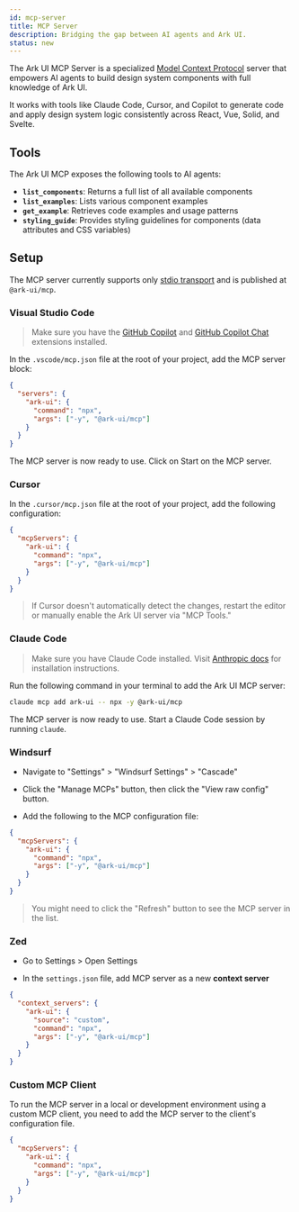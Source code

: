 ```yaml
---
id: mcp-server
title: MCP Server
description: Bridging the gap between AI agents and Ark UI.
status: new
---
```


The Ark UI MCP Server is a specialized [Model Context Protocol](https://modelcontextprotocol.io/introduction) server
that empowers AI agents to build design system components with full knowledge of Ark UI.

It works with tools like Claude Code, Cursor, and Copilot to generate code and apply design system logic consistently
across React, Vue, Solid, and Svelte.

## Tools

The Ark UI MCP exposes the following tools to AI agents:

- **`list_components`**: Returns a full list of all available components
- **`list_examples`**: Lists various component examples
- **`get_example`**: Retrieves code examples and usage patterns
- **`styling_guide`**: Provides styling guidelines for components (data attributes and CSS variables)

## Setup

The MCP server currently supports only
[stdio transport](https://modelcontextprotocol.io/specification/2025-06-18/basic/transports#stdio) and is published at
`@ark-ui/mcp`.

### Visual Studio Code

> Make sure you have the [GitHub Copilot](https://marketplace.visualstudio.com/items?itemName=GitHub.copilot) and
> [GitHub Copilot Chat](https://marketplace.visualstudio.com/items?itemName=GitHub.copilot-chat) extensions installed.

In the `.vscode/mcp.json` file at the root of your project, add the MCP server block:

```json title=".vscode/mcp.json"
{
  "servers": {
    "ark-ui": {
      "command": "npx",
      "args": ["-y", "@ark-ui/mcp"]
    }
  }
}
```

The MCP server is now ready to use. Click on Start on the MCP server.

### Cursor

In the `.cursor/mcp.json` file at the root of your project, add the following configuration:

```json
{
  "mcpServers": {
    "ark-ui": {
      "command": "npx",
      "args": ["-y", "@ark-ui/mcp"]
    }
  }
}
```

> If Cursor doesn't automatically detect the changes, restart the editor or manually enable the Ark UI server via "MCP
> Tools."

### Claude Code

> Make sure you have Claude Code installed. Visit [Anthropic docs](https://docs.anthropic.com/en/docs/claude-code/mcp)
> for installation instructions.

Run the following command in your terminal to add the Ark UI MCP server:

```bash
claude mcp add ark-ui -- npx -y @ark-ui/mcp
```

The MCP server is now ready to use. Start a Claude Code session by running `claude`.

### Windsurf

- Navigate to "Settings" > "Windsurf Settings" > "Cascade"

- Click the "Manage MCPs" button, then click the "View raw config" button.

- Add the following to the MCP configuration file:

```json title=".codeium/windsurf/mcp_config.json"
{
  "mcpServers": {
    "ark-ui": {
      "command": "npx",
      "args": ["-y", "@ark-ui/mcp"]
    }
  }
}
```

> You might need to click the "Refresh" button to see the MCP server in the list.

### Zed

- Go to Settings > Open Settings

- In the `settings.json` file, add MCP server as a new **context server**

```json title=".config/zed/settings.json"
{
  "context_servers": {
    "ark-ui": {
      "source": "custom",
      "command": "npx",
      "args": ["-y", "@ark-ui/mcp"]
    }
  }
}
```

### Custom MCP Client

To run the MCP server in a local or development environment using a custom MCP client, you need to add the MCP server to
the client's configuration file.

```json
{
  "mcpServers": {
    "ark-ui": {
      "command": "npx",
      "args": ["-y", "@ark-ui/mcp"]
    }
  }
}
```
